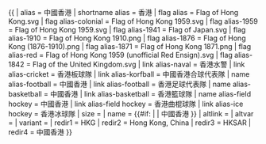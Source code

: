 <noinclude>{{pp-template|small=yes}}</noinclude>{{ {{{1<noinclude>|country showdata</noinclude>}}}
| alias = 中國香港
| shortname alias = 香港
| flag alias = Flag of Hong Kong.svg
| flag alias-colonial = Flag of Hong Kong 1959.svg  <!-- deprecate the "colonial" varname -->
| flag alias-1959 = Flag of Hong Kong 1959.svg
| flag alias-1941 = Flag of Japan.svg
| flag alias-1910 = Flag of Hong Kong 1910.png
| flag alias-1876 = Flag of Hong Kong (1876-1910).png
| flag alias-1871 = Flag of Hong Kong 1871.png
| flag alias-red = Flag of Hong Kong 1959 (unofficial Red Ensign).svg
| flag alias-1842 = Flag of the United Kingdom.svg
| link alias-naval = 香港水警
| link alias-cricket = 香港板球隊
| link alias-korfball = 中國香港合球代表隊
| name alias-football = 中國香港
| link alias-football = 香港{{{mw|}}}足球代表隊
| name alias-basketball = 中國香港
| link alias-basketball = 香港{{{mw|男子}}}籃球隊
| name alias-field hockey = 中國香港
| link alias-field hockey = 香港{{{mw|男子}}}曲棍球隊
| link alias-ice hockey = 香港{{{mw|男子}}}冰球隊
| size = {{{size|}}}
| name = {{#if: {{{name|}}} | {{{name|}}} | 中國香港 }}
| altlink = {{{altlink|}}}
| altvar = {{{altvar|}}}
| variant = {{{variant|}}}
<noinclude>
| redir1 = HKG
| redir2 = Hong Kong, China
| redir3 = HKSAR
| redir4 = 中國香港
</noinclude>
}}